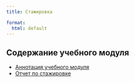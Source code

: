 ```yaml
---
title: Стажировка

format:
  html: default
---
```


## Содержание учебного модуля

- [Аннотация учебного модуля](annotation.qmd)
- [Отчет по стажировке](credit.qmd)